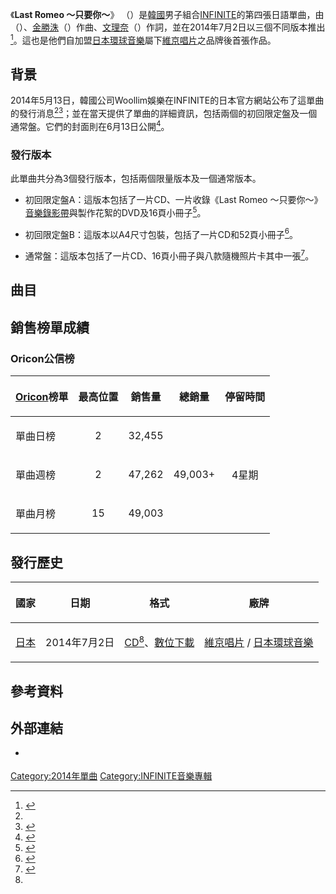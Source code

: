 {{Infobox single
|Name          = Last Romeo ～只要你～<br>（{{lang|ja|Last Romeo ～君がいればいい～}}）
|Cover         = INFINITE Last Romeo -Kimi ga Irebaii-.jpg
|Border        = yes
|Caption       = 通常盤封面
|Artist        = [[INFINITE|INFINITE]]
|Album         = [[For_You_(INFINITE專輯)|For You]]
|Released      = 2014年7月2日<br><small>（見[[#發行歷史|發行歷史]]）</small>
|Format        = [[CD|CD]]、[[數位音樂下載|數位下載]]
|B-side        = 我這樣的人（{{lang|ja|僕という人}}）<br>Nothing's Over（日語版）
|Recorded      = 2014年
|Genre         = [[日語流行音樂|日語流行音樂]]
|Length        = 3:18
|Writer        = {{link-ko|韓載昊|한재호 (작곡가)}}（{{lang|ko|한재호}}）、[[金勝洙|金勝洙]]（{{lang|ko|김승수}}）、[[文理奈|文理奈]]（{{lang|ko|문리나}}）
|Producer      = [[李重燁|李重燁]]（{{lang|ko|이중엽}}）、[[Sweetune|Sweetune]]
|Label         = {{link-en|Delicious Deli Records|Delicious Deli Records}} / [[維京唱片|維京唱片]] / [[環球音樂_(日本)|日本環球音樂]]
|Chronology    = [[INFINITE|INFINITE]]日語單曲
|Last single   = {{link-en|She's Back|She's Back (song)}}<br>（2012年）
|This single   = '''Last Romeo ～只要你～'''<br>（2014年）
|Next single   = [[戀愛的預感|戀愛的預感]]<br>（[[INFINITE_F|INFINITE F]]，2014年）
}}
《'''Last Romeo ～只要你～'''》 （{{lang-ja|Last Romeo ～君がいればいい～}}）是[[韓國|韓國]]男子組合[[INFINITE|INFINITE]]的第四張日語單曲，由{{link-ko|韓載昊|한재호 (작곡가)}}（{{lang|ko|한재호}}）、[[金勝洙|金勝洙]]（{{lang|ko|김승수}}）作曲、[[文理奈|文理奈]]（{{lang|ko|문리나}}）作詞，並在2014年7月2日以三個不同版本推出<ref name=release>{{cite web |url=http://infinite7.jp/news/detail.php?id=193 |title=INFINITE、ユニバーサル ミュージックに移籍、7月2日第1弾シングル・リリース決定！また緊急来日も決定！！ |language=ja |work= |publisher=INSPIRIT Japan |accessdate=2014-07-03 |archive-date=2016-06-04 |archive-url=https://web.archive.org/web/20160604033227/http://infinite7.jp/news/detail.php?id=193 |dead-url=no }}</ref>。這也是他們自加盟[[環球音樂_(日本)|日本環球音樂]]屬下[[維京唱片|維京唱片]]之{{link-en|Delicious Deli Records|Delicious Deli Records}}品牌後首張作品。

==背景==
2014年5月13日，韓國公司Woollim娛樂在INFINITE的日本官方網站公布了這單曲的發行消息<ref name=release /><ref>{{cite web|url=http://natalie.mu/music/news/116483|title=INFINITE、移籍第1弾シングルは7月＆来週にイベントも|language=ja|work=|publisher=[[Natalie_(website)|Natalie.mu]]|accessdate=2014-07-03|archive-date=2014-10-19|archive-url=https://web.archive.org/web/20141019194134/http://natalie.mu/music/news/116483|dead-url=no}}</ref>；並在當天提供了單曲的詳細資訊，包括兩個的初回限定盤及一個通常盤。它們的封面則在6月13日公開<ref>{{cite web|url=http://infinite7.jp/news/detail.php?id=211|title=ニュー・シングル「Last Romeo ～君がいればいい～」のジャケット写真3種公開！|language=ja|work=|publisher=INSPIRIT Japan|accessdate=2014-07-03|archive-date=2014-07-14|archive-url=https://web.archive.org/web/20140714140410/http://infinite7.jp/news/detail.php?id=211|dead-url=no}}</ref>。

===發行版本===
此單曲共分為3個發行版本，包括兩個限量版本及一個通常版本。

*初回限定盤A：這版本包括了一片CD、一片收錄《Last Romeo ～只要你～》[[音樂錄影帶|音樂錄影帶]]與製作花絮的DVD及16頁小冊子<ref name=typeA>{{cite web|url=http://www.amazon.co.jp/ROMEO-~%E5%90%9B%E3%81%8C%E3%81%84%E3%82%8C%E3%81%B0%E3%81%84%E3%81%84~-%E5%88%9D%E5%9B%9E%E9%99%90%E5%AE%9A%E7%9B%A4A-16P%E3%83%96%E3%83%83%E3%82%AF%E3%83%AC%E3%83%83%E3%83%88-%E3%83%87%E3%82%B8%E3%83%91%E3%83%83%E3%82%AF%E3%83%88%E3%83%BC%E3%83%AB%E3%82%B5%E3%82%A4%E3%82%BA/dp/B00KAPSL0G|title=Amazon.co.jp： LAST ROMEO ~君がいればいい~ (初回限定盤A)(DVD付)(16Pブックレット/デジパックトールサイズ): 音楽|language=ja|work=|publisher=[[Amazon.com|Amazon Japan]]|accessdate=2014-07-03|archive-date=2016-03-04|archive-url=https://web.archive.org/web/20160304104717/http://www.amazon.co.jp/ROMEO-~%E5%90%9B%E3%81%8C%E3%81%84%E3%82%8C%E3%81%B0%E3%81%84%E3%81%84~-%E5%88%9D%E5%9B%9E%E9%99%90%E5%AE%9A%E7%9B%A4A-16P%E3%83%96%E3%83%83%E3%82%AF%E3%83%AC%E3%83%83%E3%83%88-%E3%83%87%E3%82%B8%E3%83%91%E3%83%83%E3%82%AF%E3%83%88%E3%83%BC%E3%83%AB%E3%82%B5%E3%82%A4%E3%82%BA/dp/B00KAPSL0G|dead-url=no}}</ref>。

*初回限定盤B：這版本以A4尺寸包裝，包括了一片CD和52頁小冊子<ref name=typeB>{{cite web|url=http://www.amazon.co.jp/ROMEO-~%E5%90%9B%E3%81%8C%E3%81%84%E3%82%8C%E3%81%B0%E3%81%84%E3%81%84~-%E5%88%9D%E5%9B%9E%E9%99%90%E5%AE%9A%E7%9B%A4B-52P%E3%83%96%E3%83%83%E3%82%AF%E3%83%AC%E3%83%83%E3%83%88-A4%E3%82%B5%E3%82%A4%E3%82%BA%E7%9B%B8%E5%BD%93%E7%B4%99%E3%82%B8%E3%83%A3%E3%82%B1/dp/B00KAPSKYI|title=Amazon.com: Last Romeo ～君がいればいい～(初回限定盤B)(52Pブックレット/A4サイズ相当紙ジャケ): 音楽|language=ja|work=|publisher=[[Amazon.com|Amazon Japan]]|accessdate=2014-07-03|archive-date=2016-03-04|archive-url=https://web.archive.org/web/20160304105057/http://www.amazon.co.jp/ROMEO-~%E5%90%9B%E3%81%8C%E3%81%84%E3%82%8C%E3%81%B0%E3%81%84%E3%81%84~-%E5%88%9D%E5%9B%9E%E9%99%90%E5%AE%9A%E7%9B%A4B-52P%E3%83%96%E3%83%83%E3%82%AF%E3%83%AC%E3%83%83%E3%83%88-A4%E3%82%B5%E3%82%A4%E3%82%BA%E7%9B%B8%E5%BD%93%E7%B4%99%E3%82%B8%E3%83%A3%E3%82%B1/dp/B00KAPSKYI|dead-url=no}}</ref>。

*通常盤：這版本包括了一片CD、16頁小冊子與八款隨機照片卡其中一張<ref name=regular>{{cite web|url=http://www.oricon.co.jp/prof/artist/519396/products/music/1080201/1/|title=Ｌａｓｔ　Ｒｏｍｅｏ　～君がいればいい～（通常盤初回プレス分）」 Ｉｎｆｉｎｉｔｅ│オリコン芸能人事典-ORICON STYLE|language=ja|work=|publisher=[[Oricon|Oricon]]|accessdate=2014-07-03|archive-date=2014-09-11|archive-url=https://web.archive.org/web/20140911131316/http://www.oricon.co.jp/prof/artist/519396/products/music/1080201/1/|dead-url=no}}</ref>。

==曲目==
{{tracklist
| font_size       = 80%
| total_length    = 10:35
| headline        = 所有版本<ref name=regular /><ref name=typeA /><ref name=typeB />

| extra_column = 韓語版本<br>（諺文及專輯）

| title1          = Last Romeo ～只要你～
| note1           = {{lang|ja|Last Romeo ～君がいればいい～}}
| extra1          = Last Romeo（《[[SEASON_2|SEASON 2]]》）
| music1          = {{link-ko|韓載昊|한재호 (작곡가)}}（{{lang|ko|한재호}}）<br>[[金勝洙|金勝洙]]（{{lang|ko|김승수}}）
| lyrics1         = [[文理奈|文理奈]]（{{lang|ko|문리나}}）
| arranger1       = 韓載昊<br>金勝洙<br>[[洪升炫|洪升炫]]（{{lang|ko|홍승현}}）
| length1         = 3:18

| title2          = 我這樣的人
| note2           = {{lang|ja|僕という人}}
| extra2          = 我這個人（{{lang|ko|나란 사람}}，《SEASON 2》）
| music2          = {{link-ko|尹在雄|J. Yoon|J. Yoon}}（{{lang|ko|제이 윤}}）
| lyrics2         = [[白波瀨美紀|白波瀨美紀]]（{{lang|ja|白波瀬ミキ}}）
| arranger2       = J. Yoon
| length2         = 3:56

| title3          = Nothing's Over
| note3           = 日語版
| extra3          = Nothing's Over（《{{link-en|INSPIRIT|Inspirit}}》）
| music3          = 韓載昊<br>金勝洙
| lyrics3         = [[Yumiko_(作詞人)|Yumiko]]
| arranger3       = 韓載昊<br>金勝洙<br>洪升炫
| length3         = 3:20

}}
{{tracklist
| collapsed       = yes
| headline        = DVD - 初回限定盤A：<ref name=typeA /> 
| title1          = Last Romeo ～只要你～
| note1           = [[音樂錄影帶|音樂錄影帶]]
| title2          = Last Romeo ～只要你～
| note2           = 音樂錄影帶 - Special feature 
}}

==銷售榜單成績==
===Oricon公信榜===
{| class="wikitable" style="width:500px;"
|-
! style="text-align:center;"|[[Oricon|Oricon]]榜單
! style="text-align:center;"|最高位置
! style="text-align:center;"|銷售量
! style="text-align:center;"|總銷量
! style="text-align:center;"|停留時間
|-
|align="left"|單曲日榜
| style="text-align:center;"| 2
| style="text-align:center;" rowspan="1"| 32,455
| style="text-align:center;" rowspan="3"| 49,003+
| style="text-align:center;" rowspan="3"| 4星期
|-
|align="left"|單曲週榜
| style="text-align:center;"| 2
| style="text-align:center;"| 47,262
|-
|align="left"|單曲月榜
| style="text-align:center;"| 15
| style="text-align:center;"| 49,003
|}

==發行歷史==
{| class="wikitable plainrowheaders"
|-
! scope="col"| 國家 !! 日期 !! 格式 !! 廠牌
|-
! scope="row" rowspan="1"| [[日本|日本]]
| 2014年7月2日
| [[CD|CD]]<ref name=regular />、[[數位音樂下載|數位下載]]
| [[維京唱片|維京唱片]] / [[環球音樂_(日本)|日本環球音樂]]
|}

==參考資料==
{{reflist}}

==外部連結==
* {{Official website|infinite7.jp/|INFINITE日本官方網站}} {{Ja icon}}
{{DEFAULTSORT:Last Romeo -Kimi ga Irebaii-}}
{{INFINITE}}

[[Category:2014年單曲|Category:2014年單曲]]
[[Category:INFINITE音樂專輯|Category:INFINITE音樂專輯]]